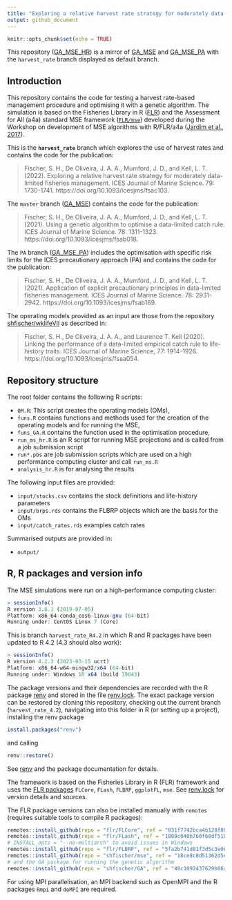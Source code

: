 ```yaml
---
title: "Exploring a relative harvest rate strategy for moderately data-limited fisheries management"
output: github_document
---
```


```r
knitr::opts_chunk$set(echo = TRUE)
```

This repository ([GA_MSE_HR](https://github.com/shfischer/GA_MSE_HR)) is a mirror of [GA_MSE](https://github.com/shfischer/GA_MSE) and [GA_MSE_PA](https://github.com/shfischer/GA_MSE_PA) with the `harvest_rate` branch displayed as default branch.

## Introduction

This repository contains the code for testing a harvest rate-based management procedure and optimising it with a genetic algorithm. The simulation is based on the Fisheries Library in R ([FLR](http://www.flr-project.org/)) and the Assessment for All (a4a) standard MSE framework ([`FLR/mse`](github.com/FLR/mse)) developed during the Workshop on development of MSE algorithms with R/FLR/a4a ([Jardim et al., 2017](https://ec.europa.eu/jrc/en/publication/assessment-all-initiativea4a-workshop-development-mse-algorithms-rflra4a)).

This is the **`harvest_rate`** branch which explores the use of harvest rates and contains the code for the publication:

> Fischer, S. H., De Oliveira, J. A. A., Mumford, J. D., and Kell, L. T. (2022). Exploring a relative harvest rate strategy for moderately data-limited fisheries management. ICES Journal of Marine Science. 79: 1730-1741. https://doi.org/10.1093/icesjms/fsac103.

The `master` branch ([GA_MSE](https://github.com/shfischer/GA_MSE)) contains the code for the publication: 

> Fischer, S. H., De Oliveira, J. A. A., Mumford, J. D., and Kell, L. T. (2021). Using a genetic algorithm to optimise a data-limited catch rule. ICES Journal of Marine Science. 78: 1311-1323. https://doi.org/10.1093/icesjms/fsab018.

The `PA` branch ([GA_MSE_PA](https://github.com/shfischer/GA_MSE_PA)) includes the optimisation with specific risk limits for the ICES precautionary approach (PA) and contains the code for the publication:

> Fischer, S. H., De Oliveira, J. A. A., Mumford, J. D., and Kell, L. T. (2021). Application of explicit precautionary principles in data-limited fisheries management. ICES Journal of Marine Science. 78: 2931-2942. https://doi.org/10.1093/icesjms/fsab169.

The operating models provided as an input are those from the repository [shfischer/wklifeVII](https://github.com/shfischer/wklifeVII) as described in:

> Fischer, S. H., De Oliveira, J. A. A., and Laurence T. Kell (2020). Linking the performance of a data-limited empirical catch rule to life-history traits. ICES Journal of Marine Science, 77: 1914-1926. https://doi.org/10.1093/icesjms/fsaa054.


## Repository structure

The root folder contains the following R scripts:

* `OM.R`: This script creates the operating models (OMs),
* `funs.R` contains functions and methods used for the creation of the operating models and for running the MSE,
* `funs_GA.R` contains the function used in the optimisation procedure,
* `run_ms_hr.R` is an R script for running MSE projections and is called from a job submission script
* `run*.pbs` are job submission scripts which are used on a high performance computing cluster and call `run_ms.R`
* `analysis_hr.R` is for analysing the results

The following input files are provided:

* `input/stocks.csv` contains the stock definitions and life-history parameters
* `input/brps.rds` contains the FLBRP objects which are the basis for the OMs
* `input/catch_rates.rds` examples catch rates

Summarised outputs are provided in:

* `output/`





## R, R packages and version info

The MSE simulations were run on a high-performance computing cluster:
```r
> sessionInfo()
R version 3.6.1 (2019-07-05)
Platform: x86_64-conda_cos6-linux-gnu (64-bit)
Running under: CentOS Linux 7 (Core)
```
This is branch `harvest_rate_R4.2` in which R and R packages have been updated to R 4.2 (4.3 should also work):
```r
> sessionInfo()
R version 4.2.3 (2023-03-15 ucrt)
Platform: x86_64-w64-mingw32/x64 (64-bit)
Running under: Windows 10 x64 (build 19043)
```

The package versions and their dependencies are recorded with the R package [renv](https://rstudio.github.io/renv/) and stored in the file [renv.lock](https://github.com/shfischer/GA_MSE_HR/blob/harvest_rate_R4.2/renv.lock). The exact package version can be restored by cloning this repository, checking out the current branch (`harvest_rate_4.2`), navigating into this folder in R (or setting up a project), installing the renv package

```r
install.packages("renv")
```

and calling

```r
renv::restore()
```

See [renv](https://rstudio.github.io/renv/) and the package documentation for details.

The framework is based on the Fisheries Library in R (FLR) framework and uses the [FLR packages](https://flr-project.org/) `FLCore`, `FLash`, `FLBRP`, `ggplotFL`, `mse`. See [renv.lock](https://github.com/shfischer/GA_MSE_HR/blob/harvest_rate_R4.2/renv.lock) for version details and sources.

The FLR package versions can also be installed manually with `remotes` (requires suitable tools to compile R packages):
```r
remotes::install_github(repo = "flr/FLCore", ref = "031f7742bca4b128f80ee3cc386c21d9c00ddcf7")
remotes::install_github(repo = "flr/FLash", ref = "1008c040b760f68df5101f8aafba28d9e61bba5e", INSTALL_opts = "--no-multiarch")
# INSTALL_opts = "--no-multiarch" to avoid issues in Windows
remotes::install_github(repo = "flr/FLBRP", ref = "5fa2b741d81f3d5c3e06b40cc221c98418d3a3c7", INSTALL_opts = "--no-multiarch")
remotes::install_github(repo = "shfischer/mse", ref = "18ce8c8d51362d5ced27b6c5978912f6da0ab5dc", INSTALL_opts = "--no-multiarch")
# and the GA package for running the genetic algorithm
remotes::install_github(repo = "shfischer/GA", ref = "48c1092437629b86a5310fa2873621621ff0b0e0")
```

For using MPI parallelisation, an MPI backend such as OpenMPI and the R packages `Rmpi` and `doMPI` are required.
